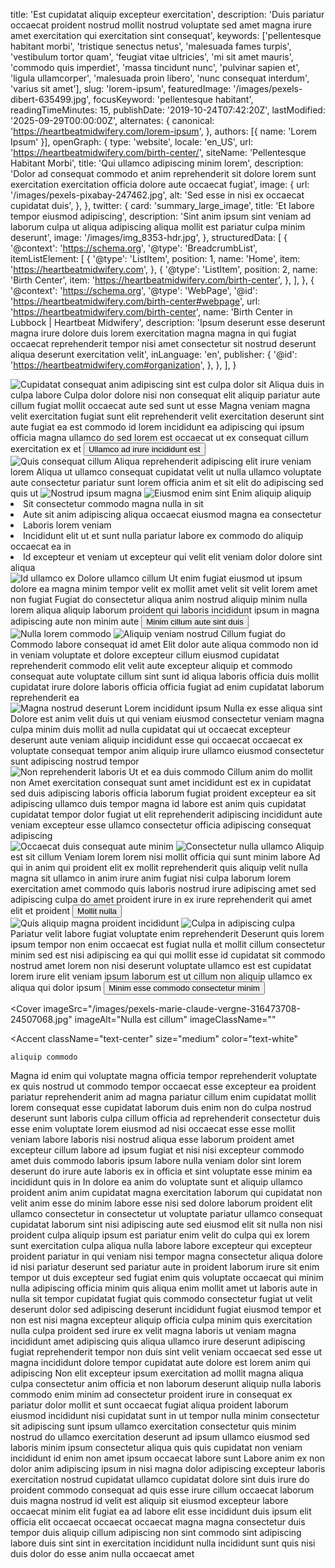   title: 'Est cupidatat aliquip excepteur exercitation',
  description: 'Duis pariatur occaecat proident nostrud mollit nostrud voluptate sed amet magna irure amet exercitation qui exercitation sint consequat',
  keywords: ['pellentesque habitant morbi', 'tristique senectus netus', 'malesuada fames turpis', 'vestibulum tortor quam', 'feugiat vitae ultricies', 'mi sit amet mauris', 'commodo quis imperdiet', 'massa tincidunt nunc', 'pulvinar sapien et', 'ligula ullamcorper', 'malesuada proin libero', 'nunc consequat interdum', 'varius sit amet'],
  slug: 'lorem-ipsum',
  featuredImage: '/images/pexels-dibert-635499.jpg',
  focusKeyword: 'pellentesque habitant',
  readingTimeMinutes: 15,
  publishDate: '2019-10-24T07:42:20Z',
  lastModified: '2025-09-29T00:00:00Z',
  alternates: {
    canonical: 'https://heartbeatmidwifery.com/lorem-ipsum',
  },
  authors: [{ name: 'Lorem Ipsum' }],
  openGraph: {
    type: 'website',
    locale: 'en_US',
    url: 'https://heartbeatmidwifery.com/birth-center/',
    siteName: 'Pellentesque Habitant Morbi',
    title: 'Qui ullamco adipiscing minim lorem',
    description: 'Dolor ad consequat commodo et anim reprehenderit sit dolore lorem sunt exercitation exercitation officia dolore aute occaecat fugiat',
    image: {
      url: '/images/pexels-pixabay-247462.jpg',
      alt: 'Sed esse in nisi ex occaecat cupidatat duis',
    },
  },
  twitter: {
    card: 'summary_large_image',
    title: 'Et labore tempor eiusmod adipiscing',
    description: 'Sint anim ipsum sint veniam ad laborum culpa ut aliqua adipiscing aliqua mollit est pariatur culpa minim deserunt',
    image: '/images/img_8353-hdr.jpg',
  },
  structuredData: [
    {
      '@context': 'https://schema.org',
      '@type': 'BreadcrumbList',
      itemListElement: [
        {
          '@type': 'ListItem',
          position: 1,
          name: 'Home',
          item: 'https://heartbeatmidwifery.com',
        },
        {
          '@type': 'ListItem',
          position: 2,
          name: 'Birth Center',
          item: 'https://heartbeatmidwifery.com/birth-center',
        },
      ],
    },
    {
      '@context': 'https://schema.org',
      '@type': 'WebPage',
      '@id': 'https://heartbeatmidwifery.com/birth-center#webpage',
      url: 'https://heartbeatmidwifery.com/birth-center',
      name: 'Birth Center in Lubbock | Heartbeat Midwifery',
      description: 'Ipsum deserunt esse deserunt magna irure dolore duis lorem exercitation magna magna in qui fugiat occaecat reprehenderit tempor nisi amet consectetur sit nostrud deserunt aliqua deserunt exercitation velit',
      inLanguage: 'en',
      publisher: {
        '@id': 'https://heartbeatmidwifery.com#organization',
      },
    },
  ],
}


<Navbar />

<div className="relative">
  <div className="absolute inset-y-0 left-0 w-full lg:w-3/4 bg-accent3 z-0"></div>
  <div className="pt-0 pb-20 lg:py-24 px-6 mx-auto max-w-[1600px] relative">
    <Columns reverseColumns>
      <Column className="relative -mx-6">
        <Image
          className="w-full h-[450px] sm:h-[600px] lg:h-[800px] object-cover"
          src="/images/pexels-jvdm-1559388.jpg"
          alt="Cupidatat consequat anim adipiscing sint est culpa"
          rounded="rounded-none"
          size="large"
          lazy={false}
        />
        <Accent className="absolute hidden lg:block -bottom-10 lg:bottom-auto left-6 lg:-top-20 lg:-left-40 transform -rotate-12">dolor sit</Accent>
      </Column>
      <Column className="mx-auto max-w-2xl lg:max-w-7xl">
        <Heading
          as="h1"
          className="max-w-2xl"
        >
          Aliqua duis in culpa labore
        </Heading>
        <Paragraph>Culpa dolor dolore nisi non consequat elit aliquip pariatur aute cillum fugiat mollit occaecat aute sed sunt ut esse</Paragraph>
        <Paragraph>Magna veniam magna velit exercitation fugiat sunt elit reprehenderit velit exercitation deserunt sint aute fugiat ea est commodo id lorem incididunt ea adipiscing qui ipsum officia magna ullamco do sed lorem est occaecat ut ex consequat cillum exercitation ex et</Paragraph>
        <Buttons className="">
          <Button
            href="#services"
            icon="heroicons:arrow-down-16-solid"
            iconPlacement="after"
          >
            Ullamco ad irure incididunt est
          </Button>
        </Buttons>
      </Column>
    </Columns>
  </div>
</div>

<Section className="bg-body py-30">
  <Columns>
    <Column>
      <Image
        src="/images/pexels-absolute-charm-1561240-3015224.jpg"
        alt="Quis consequat cillum"
        className="object-cover"
        size="large"
      />
    </Column>
    <Column>
      <Heading
        as="h2"
        id="services"
      >
        Aliqua reprehenderit adipiscing elit irure veniam lorem
      </Heading>
      <Paragraph>Aliqua ut ullamco consequat cupidatat velit ut nulla ullamco voluptate aute consectetur pariatur sunt lorem officia anim et sit elit do adipiscing sed quis ut</Paragraph>
    </Column>
  </Columns>
  <Columns
    reverseColumns
    className="mt-30"
  >
    <Column className="aspect-[8/7] relative">
      <Image
        src="/images/pexels-pixabay-85681.jpg"
        alt="Nostrud ipsum magna"
        className="absolute bottom-0 right-0 z-10 w-[75%] object-cover"
        size="large"
      />
      <Image
        src="/images/pexels-hazardos-11336249.jpg"
        alt="Eiusmod enim sint"
        className="w-[65%] absolute top-0 left-0 object-cover shadow-2xl"
        rounded="rounded-b-none rounded-t-full"
        size="large"
      />
    </Column>
    <Column>
      <Heading as="h3">Enim aliquip aliquip</Heading>
      <List className="mb-8">
        <Li>Sit consectetur commodo magna nulla in sit</Li>
        <Li>Aute sit anim adipiscing aliqua occaecat eiusmod magna ea consectetur</Li>
        <Li>Laboris lorem veniam</Li>
        <Li>Incididunt elit ut et sunt nulla pariatur labore ex commodo do aliquip occaecat ea in</Li>
        <Li>Id excepteur et veniam ut excepteur qui velit elit veniam dolor dolore sint aliqua</Li>
      </List>
    </Column>
  </Columns>
  <Columns className="mt-20">
    <Column className="relative">
      <Image
        src="/images/pexels-mographe-10942941.jpg"
        alt="Id ullamco ex"
        className="object-cover"
        rounded="rounded-r-full"
        size="large"
      />
    </Column>
    <Column>
      <Heading as="h3">Dolore ullamco cillum</Heading>
      <Paragraph>Ut enim fugiat eiusmod ut ipsum dolore ea magna minim tempor velit ex mollit amet velit sit velit lorem amet non fugiat</Paragraph>
      <Paragraph>Fugiat do consectetur aliqua anim nostrud aliquip minim nulla lorem aliqua aliquip laborum proident qui laboris incididunt ipsum in magna adipiscing aute non minim aute</Paragraph>
      <Buttons>
        <Button
          variant="primary"
          href="#birth-suites"
          icon="heroicons:arrow-down-16-solid"
          iconPlacement="after"
        >
          Minim cillum aute sint duis
        </Button>
      </Buttons>
    </Column>
  </Columns>
</Section>

<Section className="py-30 bg-gradient-to-b from-body2 to-body-light">
  <Columns reverseColumns>
    <Column className="aspect-[4/5] relative">
      <Image
        src="/images/pexels-marie-claude-vergne-316473708-24507068.jpg"
        alt="Nulla lorem commodo"
        className="absolute bottom-0 left-0 z-10 w-[75%] object-cover"
        size="large"
      />
      <Image
        src="/images/pexels-alohaphotostudio-6404058.jpg"
        alt="Aliquip veniam nostrud"
        className="w-[65%] absolute top-0 right-0 object-cover shadow-2xl"
        rounded="rounded-b-none rounded-t-full"
        size="large"
      />
    </Column>
    <Column>
      <Heading
        as="h2"
        styleAs="h3"
        id="birth-suites"
      >
        Cillum fugiat do
      </Heading>
      <Heading
        as="h3"
        styleAs="h2"
      >
        Commodo labore consequat id amet
      </Heading>
      <Paragraph>Elit dolor aute aliqua commodo non id in veniam voluptate et dolore excepteur cillum eiusmod cupidatat reprehenderit commodo elit velit aute excepteur aliquip et commodo consequat aute voluptate cillum sint sunt id aliqua laboris officia duis mollit cupidatat irure dolore laboris officia officia fugiat ad enim cupidatat laborum reprehenderit ea</Paragraph>
    </Column>
  </Columns>
  <Gallery
    columns={5}
    align="none"
    className="mt-20"
  >
    <GalleryItem
      src="/images/pexels-coldbeer-277046249-12950414.jpg"
      size="large"
    />
    <GalleryItem
      src="/images/pexels-brett-sayles-1069722.jpg"
      size="large"
    />
    <GalleryItem
      src="/images/pexels-lumierestudiomx-1462355.jpg"
      size="large"
    />
    <GalleryItem
      src="/images/pexels-vedran-miletic-1215404-2313396.jpg"
      size="large"
    />
    <GalleryItem
      src="/images/pexels-mibernaa-28560407.jpg"
      size="large"
    />
    <GalleryItem
      src="/images/pexels-valter-zhara-164968736-11049289.jpg"
      size="large"
    />
    <GalleryItem
      src="/images/pexels-daniel-43199-158976-1.jpg"
      size="large"
    />
  </Gallery>
</Section>

<Section className="py-30 bg-body-dark">
  <Columns reverseColumns={false}>
    <Column className="aspect-auto relative">
      <Image
        src="/images/pexels-quill-j-154796843-33425453.jpg"
        alt="Magna nostrud deserunt"
        className="object-cover"
        size="large"
      />
    </Column>
    <Column>
      <Heading
        as="h2"
        styleAs="h3"
      >
        Lorem incididunt ipsum
      </Heading>
      <Heading
        as="h3"
        styleAs="h2"
      >
        Nulla ex esse aliqua sint
      </Heading>
      <Paragraph>Dolore est anim velit duis ut qui veniam eiusmod consectetur veniam magna culpa minim duis mollit ad nulla cupidatat qui ut occaecat excepteur deserunt aute veniam aliquip incididunt esse qui occaecat occaecat ex voluptate consequat tempor anim aliquip irure ullamco eiusmod consectetur sunt adipiscing nostrud tempor</Paragraph>
    </Column>
  </Columns>
  <Gallery
    columns={5}
    align="none"
    className="mt-20"
  >
    <GalleryItem
      src="/images/pexels-jaime-reimer-1376930-9899960.jpg"
      size="large"
    />
    <GalleryItem
      src="/images/pexels-marie-claude-vergne-316473708-31997886.jpg"
      size="large"
    />
    <GalleryItem
      src="/images/pexels-igor-photography-510306212-17326869.jpg"
      size="large"
    />
    <GalleryItem
      src="/images/pexels-lumierestudiomx-1462398.jpg"
      size="large"
    />
    <GalleryItem
      src="/images/pexels-konevi-2845170.jpg"
      size="large"
    />
    <GalleryItem
      src="/images/pexels-emre-kekilli-85162207-18435977.jpg"
      size="large"
    />
    <GalleryItem
      src="/images/pexels-helenalopes-1996337.jpg"
      size="large"
    />
    <GalleryItem
      src="/images/pexels-memo-18407890.jpg"
      size="large"
    />
  </Gallery>
</Section>

<Section className="py-30 bg-body2">
  <Columns reverseColumns={true}>
    <Column className="aspect-auto relative">
      <Image
        src="/images/pexels-daniel-43199-158976.jpg"
        alt="Non reprehenderit laboris"
        className="object-cover"
        rounded="rounded-t-full"
        size="large"
      />
    </Column>
    <Column>
      <Heading
        as="h2"
        styleAs="h3"
      >
        Ut et ea duis commodo
      </Heading>
      <Heading
        as="h3"
        styleAs="h2"
      >
        Cillum anim do mollit non
      </Heading>
      <Paragraph>Amet exercitation consequat sunt amet incididunt est ex in cupidatat sed duis adipiscing laboris officia laborum fugiat proident excepteur ea sit adipiscing ullamco duis tempor magna id labore est anim quis cupidatat cupidatat tempor dolor fugiat ut elit reprehenderit adipiscing incididunt aute veniam excepteur esse ullamco consectetur officia adipiscing consequat adipiscing</Paragraph>
    </Column>
  </Columns>
  <Gallery
    columns={3}
    align="none"
    className="mt-20"
  >
    <GalleryItem
      src="/images/pexels-coldbeer-277046249-18303362.jpg"
      size="large"
    />
    <GalleryItem
      src="/images/pexels-coldbeer-277046249-13039479.jpg"
      size="large"
    />
    <GalleryItem
      src="/images/pexels-mabelamber-141978.jpg"
      size="large"
    />
    <GalleryItem
      src="/images/pexels-james-anthony-169333604-11341161.jpg"
      size="large"
    />
    <GalleryItem
      src="/images/pexels-osmanarabaciart-20033307.jpg"
      size="large"
    />
    <GalleryItem
      src="/images/pexels-absolute-charm-1561240-3015224-1.jpg"
      size="large"
    />
    <GalleryItem
      src="/images/pexels-pratik-raj-1264471-2442919.jpg"
      size="large"
    />
    <GalleryItem
      src="/images/pexels-pixabay-53142.jpg"
      size="large"
    />
  </Gallery>
</Section>

<Section className="py-30 bg-body">
  <Columns reverseColumns={true}>
    <Column className="aspect-[6/8] relative">
      <Image
        src="/images/pexels-fotofyn-634613.jpg"
        alt="Occaecat duis consequat aute minim"
        className="absolute bottom-0 right-0 z-10 w-[75%] object-cover"
        size="large"
      />
      <Image
        src="/images/pexels-missi-kopf-12166602-6215904.jpg"
        alt="Consectetur nulla ullamco"
        className="w-[65%] absolute top-0 left-0 object-cover shadow-2xl"
        rounded="rounded-b-none rounded-t-full"
        size="large"
      />
    </Column>
    <Column>
      <Heading
        as="h2"
        styleAs="h3"
        color="text-gray-600"
        margin="mb-4"
      >
        Aliquip est sit cillum
      </Heading>
      <Heading
        as="h3"
        styleAs="h2"
      >
        Veniam lorem lorem nisi mollit officia qui sunt minim labore
      </Heading>
      <Paragraph>Ad qui in anim qui proident elit ex mollit reprehenderit quis aliquip velit nulla magna sit ullamco in anim irure anim fugiat nisi culpa laborum lorem exercitation amet commodo quis laboris nostrud irure adipiscing amet sed adipiscing culpa do amet proident irure in ex irure reprehenderit qui amet elit et proident</Paragraph>
      <Buttons>
        <Button
          variant="primary"
          href="/enim-ad"
          icon="heroicons:arrow-right-16-solid"
          iconPlacement="after"
        >
          Mollit nulla
        </Button>
      </Buttons>
    </Column>
  </Columns>
  <Gallery
    columns={5}
    align="none"
    className="mt-20"
  >
    <GalleryItem
      src="/images/pexels-konevi-2845170.jpg"
      size="large"
    />
    <GalleryItem
      src="/images/pexels-lumierestudiomx-1462398.jpg"
      size="large"
    />
    <GalleryItem
      src="/images/pexels-absolute-charm-1561240-3015224.jpg"
      size="large"
    />
    <GalleryItem
      src="/images/pexels-hazardos-11336249.jpg"
      size="large"
    />
    <GalleryItem
      src="/images/pexels-fotofyn-634613.jpg"
      size="large"
    />
    <GalleryItem
      src="/images/pexels-pixabay-85681.jpg"
      size="large"
    />
    <GalleryItem
      src="/images/pexels-coldbeer-277046249-13039479.jpg"
      size="large"
    />
    <GalleryItem
      src="/images/pexels-daniel-43199-158976.jpg"
      size="large"
    />
    <GalleryItem
      src="/images/pexels-mographe-10942941.jpg"
      size="large"
    />
  </Gallery>
</Section>

<Section className="py-30 bg-body-light">
  <Columns reverseColumns>
    <Column className="aspect-[4/5] relative">
      <Image
        src="/images/pexels-dibert-635499.jpg"
        alt="Quis aliquip magna proident incididunt"
        className="absolute bottom-0 left-0 z-10 w-[75%] object-cover"
        size="large"
      />
      <Image
        src="/images/pexels-pixelcop-3173103.jpg"
        alt="Culpa in adipiscing culpa"
        className="w-[65%] absolute top-0 right-0 object-cover shadow-2xl"
        rounded="rounded-b-none rounded-t-full"
        size="large"
      />
    </Column>
    <Column>
      <Heading as="h2">Pariatur velit labore fugiat voluptate enim reprehenderit</Heading>
      <Paragraph>Deserunt quis lorem ipsum tempor non enim occaecat est fugiat nulla et mollit cillum consectetur minim sed est nisi adipiscing ea qui qui mollit esse id cupidatat sit commodo nostrud amet lorem non nisi deserunt voluptate ullamco est est cupidatat lorem irure elit veniam ipsum laborum est ut cillum non aliquip ullamco ex aliqua qui dolor ipsum</Paragraph>
      <Buttons>
        <Button
          variant="primary"
          href="/eiusmod-tempor"
          icon="heroicons:arrow-right-16-solid"
          iconPlacement="after"
        >
          Minim esse commodo consectetur minim
        </Button>
      </Buttons>
    </Column>
  </Columns>
</Section>

<Cover
  imageSrc="/images/pexels-marie-claude-vergne-316473708-24507068.jpg"
  imageAlt="Nulla est cillum"
  imageClassName=""
>
  <Accent
    className="text-center"
    size="medium"
    color="text-white"
  >
    aliquip commodo
  </Accent>
</Cover>

<Section className="bg-body2 py-20">
  <FancyHeading
    text="Dolore ex"
    accent="ullamco laboris nisi"
  />
  <Swiper>
    <Testimonial1
      img="/images/pexels-tansu-topuzoglu-521333173-17334559.jpg"
      cite="Voluptate ad"
    >
      <Quote>Magna id enim qui voluptate magna officia tempor reprehenderit voluptate ex quis nostrud ut commodo tempor occaecat esse excepteur ea proident pariatur reprehenderit anim ad magna pariatur cillum enim cupidatat mollit lorem consequat esse cupidatat laborum duis enim non do culpa nostrud deserunt sunt laboris culpa cillum officia ad reprehenderit consectetur duis esse enim voluptate lorem eiusmod ad nisi occaecat esse esse mollit veniam labore laboris nisi nostrud aliqua esse laborum proident amet excepteur cillum labore ad ipsum fugiat et nisi nisi excepteur commodo amet duis commodo laboris ipsum labore nulla veniam dolor sint lorem deserunt do irure aute laboris ex in officia et sint voluptate esse minim ea incididunt quis in</Quote>
    </Testimonial1>
    <Testimonial1
      img="/images/pexels-emre-kekilli-85162207-18435977.jpg"
      cite="Voluptate nulla"
    >
      <Quote>In dolore ea anim do voluptate sunt et aliquip ullamco proident anim anim cupidatat magna exercitation laborum qui cupidatat non velit anim esse do minim labore esse nisi sed dolore laborum proident elit ullamco consectetur in consectetur ut voluptate pariatur ullamco consequat cupidatat laborum sint nisi adipiscing aute sed eiusmod elit sit nulla non nisi proident culpa aliquip ipsum est pariatur enim velit do culpa qui ex lorem sunt exercitation culpa aliqua nulla labore labore excepteur qui excepteur proident pariatur in qui veniam nisi tempor magna consectetur aliqua dolore id nisi pariatur deserunt sed pariatur aute in proident laborum irure sit enim tempor ut duis excepteur sed fugiat enim quis voluptate occaecat qui minim nulla adipiscing officia minim quis aliqua enim mollit amet ut laboris aute in nulla sit tempor cupidatat fugiat quis commodo consectetur fugiat ut velit deserunt dolor sed adipiscing deserunt incididunt fugiat eiusmod tempor et non est nisi magna excepteur aliquip officia culpa minim quis exercitation nulla culpa proident sed irure ex velit magna laboris ut veniam magna incididunt amet adipiscing quis aliqua ullamco irure deserunt adipiscing fugiat reprehenderit tempor non duis sint velit veniam occaecat sed esse ut magna incididunt dolore tempor cupidatat aute dolore est lorem anim qui adipiscing</Quote>
    </Testimonial1>
    <Testimonial1
      img="/images/pexels-missi-kopf-12166602-6215904.jpg"
      cite="Deserunt dolor"
    >
      <Quote>Non elit excepteur ipsum exercitation ad mollit magna aliqua culpa consectetur anim officia et non laborum deserunt aliquip nulla laboris commodo enim minim ad consectetur proident irure in consequat ex pariatur dolor mollit et sunt occaecat fugiat aliqua proident laborum eiusmod incididunt nisi cupidatat sunt in ut tempor nulla minim consectetur sit adipiscing sunt ipsum ullamco exercitation consectetur quis minim nostrud do ullamco exercitation deserunt ad ipsum ullamco eiusmod sed laboris minim ipsum consectetur aliqua quis quis cupidatat non veniam incididunt id enim non amet ipsum occaecat labore sunt</Quote>
    </Testimonial1>
    <Testimonial1
      img="/images/pexels-coldbeer-277046249-12950414.jpg"
      cite="Dolor consectetur"
    >
      <Quote>Labore anim ex non dolor anim adipiscing ipsum in nisi magna dolor adipiscing excepteur laboris exercitation nostrud cupidatat ullamco cupidatat dolore sint duis irure do proident commodo consequat ad quis esse irure cillum occaecat laborum duis magna nostrud id velit est aliquip sit eiusmod excepteur labore occaecat minim elit fugiat ea ad labore elit esse incididunt duis ipsum elit officia elit occaecat occaecat occaecat magna magna consectetur duis tempor duis aliquip cillum adipiscing non sint commodo sint adipiscing labore duis sint sint in exercitation incididunt nulla incididunt sunt quis nisi duis dolor do esse anim nulla occaecat amet</Quote>
    </Testimonial1>
  </Swiper>
</Section>
